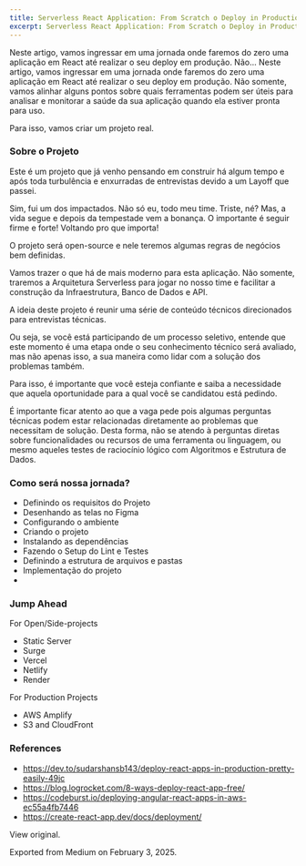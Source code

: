 ```yaml
---
title: Serverless React Application: From Scratch o Deploy in Production
excerpt: Serverless React Application: From Scratch o Deploy in Production
---
```


Neste artigo, vamos ingressar em uma jornada onde faremos do zero uma aplicação em React até realizar o seu deploy em produção. Não…
Neste artigo, vamos ingressar em uma jornada onde faremos do zero uma aplicação em React até realizar o seu deploy em produção. Não somente, vamos alinhar alguns pontos sobre quais ferramentas podem ser úteis para analisar e monitorar a saúde da sua aplicação quando ela estiver pronta para uso.


Para isso, vamos criar um projeto real.


### Sobre o Projeto


Este é um projeto que já venho pensando em construir há algum tempo e após toda turbulência e enxurradas de entrevistas devido a um Layoff que passei. 

Sim, fui um dos impactados. Não só eu, todo meu time. Triste, né? Mas, a vida segue e depois da tempestade vem a bonança. O importante é seguir firme e forte!
Voltando pro que importa!


O projeto será open-source e nele teremos algumas regras de negócios bem definidas. 


Vamos trazer o que há de mais moderno para esta aplicação. Não somente, traremos a Arquitetura Serverless para jogar no nosso time e facilitar a construção da Infraestrutura, Banco de Dados e API. 


A ideia deste projeto é reunir uma série de conteúdo técnicos direcionados para entrevistas técnicas.


Ou seja, se você está participando de um processo seletivo, entende que este momento é uma etapa onde o seu conhecimento técnico será avaliado, mas não apenas isso, a sua maneira como lidar com a solução dos problemas também.


Para isso, é importante que você esteja confiante e saiba a necessidade que aquela oportunidade para a qual você se candidatou está pedindo.


É importante ficar atento ao que a vaga pede pois algumas perguntas técnicas podem estar relacionadas diretamente ao problemas que necessitam de solução. Desta forma, não se atendo à perguntas diretas sobre funcionalidades ou recursos de uma ferramenta ou linguagem, ou mesmo aqueles testes de raciocínio lógico com Algoritmos e Estrutura de Dados.


### Como será nossa jornada?


- Definindo os requisitos do Projeto
- Desenhando as telas no Figma
- Configurando o ambiente
- Criando o projeto
- Instalando as dependências
- Fazendo o Setup do Lint e Testes
- Definindo a estrutura de arquivos e pastas
- Implementação do projeto
- 


### Jump Ahead




For Open/Side-projects
- Static Server
- Surge
- Vercel​
- Netlify
- Render

For Production Projects
- AWS Amplify
- S3 and CloudFront





### References


- https://dev.to/sudarshansb143/deploy-react-apps-in-production-pretty-easily-49jc
- https://blog.logrocket.com/8-ways-deploy-react-app-free/
- https://codeburst.io/deploying-angular-react-apps-in-aws-ec55a4fb7446
- https://create-react-app.dev/docs/deployment/


View original.


Exported from Medium on February 3, 2025.

